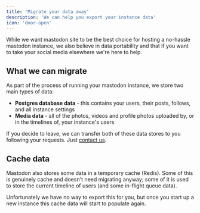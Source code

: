 ```yaml
---
title: 'Migrate your data away'
description: 'We can help you export your instance data'
icon: 'door-open'
---
```


<Tip>While we want mastodon.site to be the best choice for hosting a no-hassle mastodon instance, we also believe in data portability and that if you want to take your social media elsewhere we're here to help.</Tip>

## What we can migrate

As part of the process of running your mastodon instance, we store two main types of data:

* **Postgres database data** - this contains your users, their posts, follows, and all instance settings
* **Media data** - all of the photos, videos and profile photos uploaded by, or in the timelines of, your instance's users

If you decide to leave, we can transfer both of these data stores to you following your requests. Just [contact us](/support/overview).

## Cache data

Mastodon also stores some data in a temporary cache (Redis). Some of this is genuinely cache and doesn't need migrating anyway; some of it is used to store the current timeline of users (and some in-flight queue data).

Unfortunately we have no way to export this for you, but once you start up a new instance this cache data will start to populate again.